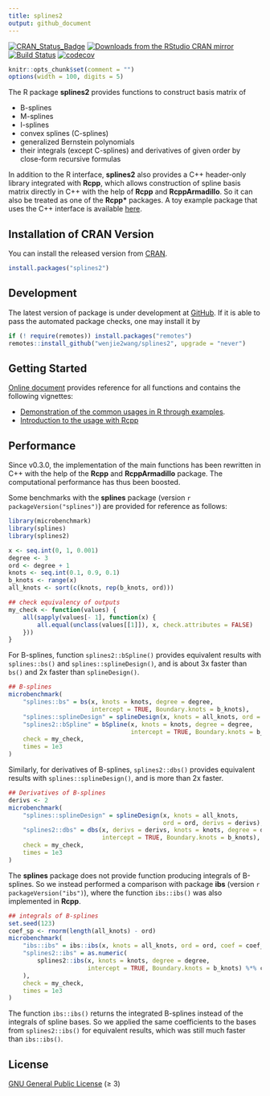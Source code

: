 ```yaml
---
title: splines2
output: github_document
---
```


[![CRAN_Status_Badge][r-pkg-badge]][cran-url]
[![Downloads from the RStudio CRAN mirror][cranlog-badge]][cran-url]
[![Build Status][gha-icon]][gha-url]
[![codecov][codecov-main]][codecov]


```r
knitr::opts_chunk$set(comment = "")
options(width = 100, digits = 5)
```

The R package **splines2** provides functions to construct basis matrix of

- B-splines
- M-splines
- I-splines
- convex splines (C-splines)
- generalized Bernstein polynomials
- their integrals (except C-splines) and derivatives of given order by
  close-form recursive formulas

In addition to the R interface, **splines2** also provides a C++ header-only
library integrated with **Rcpp**, which allows construction of spline basis
matrix directly in C++ with the help of **Rcpp** and **RcppArmadillo**.  So it
can also be treated as one of the **Rcpp\*** packages.  A toy example package
that uses the C++ interface is available [here][example-pkg].


## Installation of CRAN Version

You can install the released version from [CRAN][cran-url].

```R
install.packages("splines2")
```

## Development

The latest version of package is under development at [GitHub][github-url].  If
it is able to pass the automated package checks, one may install it by

```R
if (! require(remotes)) install.packages("remotes")
remotes::install_github("wenjie2wang/splines2", upgrade = "never")
```

## Getting Started

[Online document][pkgdown-url] provides reference for all functions and contains
the following vignettes:

- [Demonstration of the common usages in R through examples][pkg-demo].
- [Introduction to the usage with Rcpp][pkg-wi-rcpp]

## Performance

Since v0.3.0, the implementation of the main functions has been rewritten in C++
with the help of the **Rcpp** and **RcppArmadillo** package. The computational
performance has thus been boosted.

Some benchmarks with the **splines** package
(version `r packageVersion("splines")`)
are provided for reference as follows:

```r
library(microbenchmark)
library(splines)
library(splines2)

x <- seq.int(0, 1, 0.001)
degree <- 3
ord <- degree + 1
knots <- seq.int(0.1, 0.9, 0.1)
b_knots <- range(x)
all_knots <- sort(c(knots, rep(b_knots, ord)))

## check equivalency of outputs
my_check <- function(values) {
    all(sapply(values[- 1], function(x) {
        all.equal(unclass(values[[1]]), x, check.attributes = FALSE)
    }))
}
```

For B-splines, function `splines2::bSpline()` provides equivalent results with
`splines::bs()` and `splines::splineDesign()`, and is about 3x faster than
`bs()` and 2x faster than `splineDesign()`.

```r
## B-splines
microbenchmark(
    "splines::bs" = bs(x, knots = knots, degree = degree,
                       intercept = TRUE, Boundary.knots = b_knots),
    "splines::splineDesign" = splineDesign(x, knots = all_knots, ord = ord),
    "splines2::bSpline" = bSpline(x, knots = knots, degree = degree,
                                  intercept = TRUE, Boundary.knots = b_knots),
    check = my_check,
    times = 1e3
)
```

Similarly, for derivatives of B-splines, `splines2::dbs()` provides equivalent
results with `splines::splineDesign()`, and is more than 2x faster.

```r
## Derivatives of B-splines
derivs <- 2
microbenchmark(
    "splines::splineDesign" = splineDesign(x, knots = all_knots,
                                           ord = ord, derivs = derivs),
    "splines2::dbs" = dbs(x, derivs = derivs, knots = knots, degree = degree,
                          intercept = TRUE, Boundary.knots = b_knots),
    check = my_check,
    times = 1e3
)
```

The **splines** package does not provide function producing integrals of
B-splines.  So we instead performed a comparison with package **ibs** (version
`r packageVersion("ibs")`), where the function `ibs::ibs()` was also implemented
in **Rcpp**.

```r
## integrals of B-splines
set.seed(123)
coef_sp <- rnorm(length(all_knots) - ord)
microbenchmark(
    "ibs::ibs" = ibs::ibs(x, knots = all_knots, ord = ord, coef = coef_sp),
    "splines2::ibs" = as.numeric(
        splines2::ibs(x, knots = knots, degree = degree,
                      intercept = TRUE, Boundary.knots = b_knots) %*% coef_sp
    ),
    check = my_check,
    times = 1e3
)
```

The function `ibs::ibs()` returns the integrated B-splines instead of the
integrals of spline bases.  So we applied the same coefficients to the bases
from `splines2::ibs()` for equivalent results, which was still much faster than
`ibs::ibs()`.


## License

[GNU General Public License][gpl] (≥ 3)

[r-pkg-badge]: https://www.r-pkg.org/badges/version/splines2
[cranlog-badge]: https://cranlogs.r-pkg.org/badges/splines2
[cran-url]: https://CRAN.R-project.org/package=splines2
[gha-icon]: https://github.com/wenjie2wang/splines2/workflows/R-CMD-check/badge.svg
[gha-url]: https://github.com/wenjie2wang/splines2/actions
[github-url]: https://github.com/wenjie2wang/splines2
[pkgdown-url]: https://wwenjie.org/splines2
[example-pkg]: https://github.com/wenjie2wang/example-pkg-Rcpp-splines2
[pkg-demo]: https://wwenjie.org/splines2/articles/splines2-intro
[pkg-wi-rcpp]: https://wwenjie.org/splines2/articles/splines2-wi-rcpp
[codecov]: https://codecov.io/gh/wenjie2wang/splines2
[codecov-main]: https://codecov.io/gh/wenjie2wang/splines2/branch/main/graph/badge.svg
[gpl]: https://www.gnu.org/licenses/

